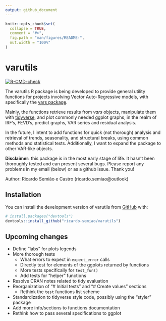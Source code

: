 ```yaml
---
output: github_document
---
```


<!-- README.md is generated from README.Rmd. Please edit that file -->

```r
knitr::opts_chunk$set(
  collapse = TRUE,
  comment = "#>",
  fig.path = "man/figures/README-",
  out.width = "100%"
)
```

# varutils

<!-- badges: start -->
[![R-CMD-check](https://github.com/ricardo-semiao/varutils/actions/workflows/R-CMD-check.yaml/badge.svg)](https://github.com/ricardo-semiao/varutils/actions/workflows/R-CMD-check.yaml)
<!-- badges: end -->

The varutils R package is being developed to provide general utility functions for projects involving Vector Auto-Regressive models, with specifically the [vars package](https://cran.r-project.org/web/packages/vars/index.html).

Mainly, the functions retrieve results from _vars_ objects, manipulate them with [tidyverse](https://www.tidyverse.org/), and plot commonly needed ggplot graphs, in the realm of IRF's, FEVD's, predict graphs, VAR series and residual analysis.

In the future, I intent to add functions for quick (not thorough) analysis and retrieval of trends, seasonality, and structural breaks, using common methods and statistical tests. Additionally, I want to expand the package to other VAR-like objects.

**Disclaimer:** this package is in the most early stage of life. It hasn't been thoroughly tested and can present several bugs. Please report any problems in my email (below) or as a github issue. Thank you!

Author: Ricardo Semião e Castro (ricardo.semiao\@outlook)


## Installation

You can install the development version of varutils from [GitHub](https://github.com/) with:

``` r
# install.packages("devtools")
devtools::install_github("ricardo-semiao/varutils")
```

## Upcoming changes

* Define "labs" for plots legends
* More thorough tests
  - What errors to expect in `expect_error` calls
  - Directly test for elements of the ggplots returned by functions
  - More tests specifically for `test_fun()`
  - Add tests for "helper" functions
* Resolve CRAN notes related to tidy evaluation
* Reorganization of "# Initial tests" and "# Create values" sections
  - Rethink the `test` functions list scheme
* Standardization to tidyverse style code, possibly using the "styler" package
* Add more info/sections to functions documentation
* Rethink how to pass several specifications to ggplot
